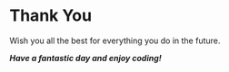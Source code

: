 # Thank You

Wish you all the best for everything you do in the future.


***Have a fantastic day and enjoy coding!***
